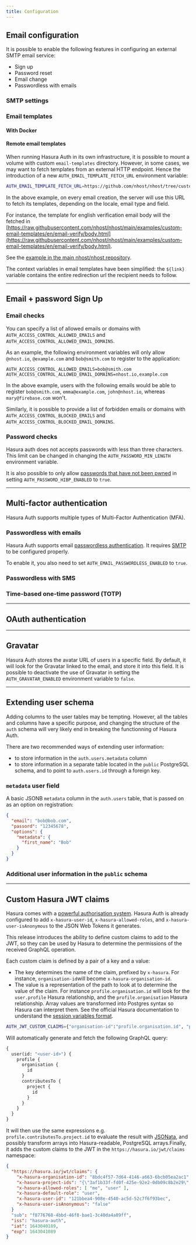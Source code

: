 ```yaml
---
title: Configuration
---
```


## Email configuration

It is possible to enable the following features in configuring an external SMTP email service:

- Sign up
- Password reset
- Email change
- Passwordless with emails

### SMTP settings

### Email templates

#### With Docker

<!-- Explain how to mount a folder -->

#### Remote email templates

When running Hasura Auth in its own infrastructure, it is possible to mount a volume with custom `email-templates` directory. However, in some cases, we may want to fetch templates from an external HTTP endpoint. Hence the introduction of a new `AUTH_EMAIL_TEMPLATE_FETCH_URL` environment variable:

```bash
AUTH_EMAIL_TEMPLATE_FETCH_URL=https://github.com/nhost/nhost/tree/custom-email-templates-example/examples/custom-email-templates
```

In the above example, on every email creation, the server will use this URL to fetch its templates, depending on the locale, email type and field.

For instance, the template for english verification email body will the fetched in [https://raw.githubusercontent.com/nhost/nhost/main/examples/custom-email-templates/en/email-verify/body.html](https://raw.githubusercontent.com/nhost/nhost/main/examples/custom-email-templates/en/email-verify/body.html).

See the [example in the main nhost/nhost repository](https://github.com/nhost/nhost/tree/main/examples/custom-email-templates).

The context variables in email templates have been simplified: the `${link}` variable contains the entire redirection url the recipient needs to follow.

---

## Email + password Sign Up

### Email checks

You can specify a list of allowed emails or domains with `AUTH_ACCESS_CONTROL_ALLOWED_EMAILS` and `AUTH_ACCESS_CONTROL_ALLOWED_EMAIL_DOMAINS`.

As an example, the following environment variables will only allow `@nhost.io`, `@example.com` and `bob@smith.com` to register to the application:

```
AUTH_ACCESS_CONTROL_ALLOWED_EMAILS=bob@smith.com
AUTH_ACCESS_CONTROL_ALLOWED_EMAIL_DOMAINS=nhost.io,example.com
```

In the above example, users with the following emails would be able to register `bob@smith.com`, `emma@example.com`, `john@nhost.io`, whereas `mary@firebase.com` won't.

Similarly, it is possible to provide a list of forbidden emails or domains with `AUTH_ACCESS_CONTROL_BLOCKED_EMAILS` and `AUTH_ACCESS_CONTROL_BLOCKED_EMAIL_DOMAINS`.

### Password checks

Hasura auth does not accepts passwords with less than three characters. This limit can be changed in changing the `AUTH_PASSWORD_MIN_LENGTH` environment variable.

It is also possible to only allow [passwords that have not been pwned](https://haveibeenpwned.com/) in setting `AUTH_PASSWORD_HIBP_ENABLED` to `true`.

---

## Multi-factor authentication

Hasura Auth supports multiple types of Multi-Factor Authentication (MFA).

### Passwordless with emails

Hasura Auth supports email [passwordless authentication](https://en.wikipedia.org/wiki/Passwordless_authentication). It requires [SMTP](#email-configuration) to be configured properly.

To enable it, you also need to set `AUTH_EMAIL_PASSWORDLESS_ENABLED` to `true`.

### Passwordless with SMS

### Time-based one-time password (TOTP)

---

## OAuth authentication

---

## Gravatar

Hasura Auth stores the avatar URL of users in a specific field. By default, it will look for the Gravatar linked to the email, and store it into this field.
It is possible to deactivate the use of Gravatar in setting the `AUTH_GRAVATAR_ENABLED` environment variable to `false`.

---

## Extending user schema

Adding columns to the user tables may be tempting. However, all the tables and columns have a specific purpose, and changing the structure of the `auth` schema will very likely end in breaking the functionning of Hasura Auth.

There are two recommended ways of extending user information:

- to store information in the `auth.users.metadata` column
- to store information in a separate table located in the `public` PostgreSQL schema, and to point to `auth.users.id` through a foreign key.

### `metadata` user field

A basic JSONB `metadata` column in the `auth.users` table, that is passed on as an option on registration:

```json
{
  "email": "bob@bob.com",
  "passord": "12345678",
  "options": {
    "metadata": {
      "first_name": "Bob"
    }
  }
}
```

<!-- TODO hooks on the metadata field -->

### Additional user information in the `public` schema

---

## Custom Hasura JWT claims

Hasura comes with a [powerful authorisation system](https://hasura.io/docs/latest/graphql/core/auth/authorization/index.html). Hasura Auth is already configured to add `x-hasura-user-id`, `x-hasura-allowed-roles`, and `x-hasura-user-isAnonymous` to the JSON Web Tokens it generates.

This release introduces the ability to define custom claims to add to the JWT, so they can be used by Hasura to determine the permissions of the received GraphQL operation.

Each custom claim is defined by a pair of a key and a value:

- The key determines the name of the claim, prefixed by `x-hasura`. For instance, `organisation-id`will become `x-hasura-organisation-id`.
- The value is a representation of the path to look at to determine the value of the claim. For instance `profile.organisation.id` will look for the `user.profile` Hasura relationship, and the `profile.organisation` Hasura relationship. Array values are transformed into Postgres syntax so Hasura can interpret them. See the official Hasura documentation to understand the [session variables format](https://hasura.io/docs/latest/graphql/core/auth/authorization/roles-variables.html#format-of-session-variables).

```bash
AUTH_JWT_CUSTOM_CLAIMS={"organisation-id":"profile.organisation.id", "project-ids":"profile.contributesTo.project.id"}
```

Will automatically generate and fetch the following GraphQL query:

```graphql
{
  user(id: "<user-id>") {
    profile {
      organisation {
        id
      }
      contributesTo {
        project {
          id
        }
      }
    }
  }
}
```

It will then use the same expressions e.g. `profile.contributesTo.project.id` to evaluate the result with [JSONata](https://jsonata.org/), and possibly transform arrays into Hasura-readable, PostgreSQL arrays.Finally, it adds the custom claims to the JWT in the `https://hasura.io/jwt/claims` namespace:

```json
{
  "https://hasura.io/jwt/claims": {
    "x-hasura-organisation-id": "8bdc4f57-7d64-4146-a663-6bcb05ea2ac1",
    "x-hasura-project-ids": "{\"3af1b33f-fd0f-425e-92e2-0db09c8b2e29\",\"979cb94c-d873-4d5b-8ee0-74527428f58f\"}",
    "x-hasura-allowed-roles": [ "me", "user" ],
    "x-hasura-default-role": "user",
    "x-hasura-user-id": "121bbea4-908e-4540-ac5d-52c7f6f93bec",
    "x-hasura-user-isAnonymous": "false"
  }
  "sub": "f8776768-4bbd-46f8-bae1-3c40da4a89ff",
  "iss": "hasura-auth",
  "iat": 1643040189,
  "exp": 1643041089
}
```
